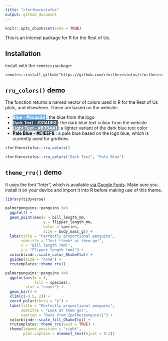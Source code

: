 ```yaml
---
title: "rfortherestofus"
output: github_document
---
```


```r
knitr::opts_chunk$set(echo = TRUE)
```

This is an internal package for R for the Rest of Us.

## Installation

Install with the `remotes` package:

```
remotes::install_github("https://github.com/rfortherestofus/rfortherestofus")
```

## `rru_colors()` demo

The function returns a named vector of colors used in R for the Rest of Us plots, and elsewhere. These are based on the website:

- <span style="background-color: #6caadd; color: #FFFFFF;">**Blue - #6caadd** </span>: the blue from the logo
- <span style="background-color: #314D63; color:#FFFFFF;">**Dark Text - #314D63** </span>: the dark blue text colour from the website
- <span style="background-color:#8394A1; color: #FFFFFF;">**Light Text - #8394A1** </span>: a lighter variant of the dark blue text color
- <span style="background-color:#E1EEF8; color: #000000;">**Pale Blue - #E1EEF8** </span>: a pale blue based on the logo blue, which is currently used for gridlines

```r
rfortherestofus::rru_colors()

rfortherestofus::rru_colors("Dark Text", "Pale Blue")
```



## `theme_rru()` demo

It uses the font "Inter", which is available [via Google Fonts](https://fonts.google.com/specimen/Inter?query=inter). Make sure you install it on your device and import it into R before making use of this theme. 

```r

library(tidyverse)

palmerpenguins::penguins %>%
  ggplot() +
  geom_point(aes(x = bill_length_mm,
                 y = flipper_length_mm,
                 color = species,
                 size = body_mass_g)) +
  labs(title = "Perfectly proportional penguins",
       subtitle = "Just *look* at them go!",
       x = "Bill length (mm)",
       y = "Flipper length (mm)") +
  colorblindr::scale_color_OkabeIto() +
  guides(size = "none") +
  rrutemplates::theme_rru()

palmerpenguins::penguins %>%
  ggplot(aes(x = 1,
             fill = species),
         stat = "count") +
  geom_bar() +
  xlim(c(-0.5, 2)) +
  coord_polar(theta = "y") +
  labs(title = "Perfectly proportional penguins",
       subtitle = "Look at them go!",
       caption = "Data from {palmerpenguins}") +
  colorblindr::scale_fill_OkabeIto() +
  rrutemplates::theme_rru(void = TRUE) +
  theme(legend.position = "right",
        plot.caption = element_text(hjust = 0.5))

```

